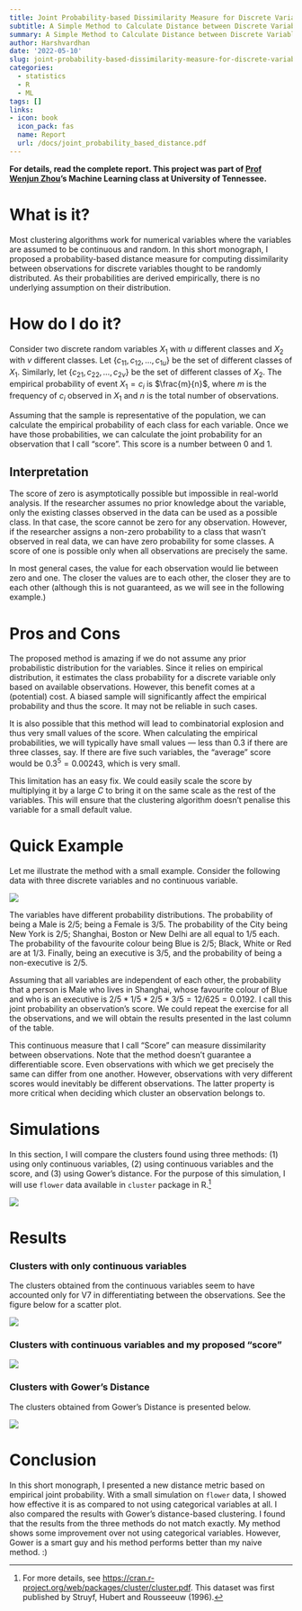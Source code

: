 ```yaml
---
title: Joint Probability-based Dissimilarity Measure for Discrete Variables
subtitle: A Simple Method to Calculate Distance between Discrete Variable
summary: A Simple Method to Calculate Distance between Discrete Variable
author: Harshvardhan
date: '2022-05-10'
slug: joint-probability-based-dissimilarity-measure-for-discrete-variables
categories:
  - statistics
  - R
  - ML
tags: []
links:
- icon: book
  icon_pack: fas
  name: Report
  url: /docs/joint_probability_based_distance.pdf
---
```


**For details, read the complete report. This project was part of [Prof Wenjun Zhou](http://web.utk.edu/~wzhou4/)'s Machine Learning class at University of Tennessee.**

# What is it?

Most clustering algorithms work for numerical variables where the variables are assumed to be continuous and random. In this short monograph, I proposed a probability-based distance measure for computing dissimilarity between observations for discrete variables thought to be randomly distributed. As their probabilities are derived empirically, there is no underlying assumption on their distribution.

# How do I do it?

Consider two discrete random variables $X_1$ with $u$ different classes and $X_2$ with $v$ different classes. Let $\{c_{11}, c_{12}, \dots, c_{1u} \}$ be the set of different classes of $X_1$. Similarly, let $\{ c_{21}, c_{22}, \dots, c_{2v}\}$ be the set of different classes of $X_2$. The empirical probability of event $X_1 = c_i$ is $\frac{m}{n}$, where $m$ is the frequency of $c_i$ observed in $X_1$ and $n$ is the total number of observations.

Assuming that the sample is representative of the population, we can calculate the empirical probability of each class for each variable. Once we have those probabilities, we can calculate the joint probability for an observation that I call "score". This score is a number between 0 and 1.

## Interpretation

The score of zero is asymptotically possible but impossible in real-world analysis. If the researcher assumes no prior knowledge about the variable, only the existing classes observed in the data can be used as a possible class. In that case, the score cannot be zero for any observation. However, if the researcher assigns a non-zero probability to a class that wasn't observed in real data, we can have zero probability for some classes. A score of one is possible only when all observations are precisely the same.

In most general cases, the value for each observation would lie between zero and one. The closer the values are to each other, the closer they are to each other (although this is not guaranteed, as we will see in the following example.)

# Pros and Cons

The proposed method is amazing if we do not assume any prior probabilistic distribution for the variables. Since it relies on empirical distribution, it estimates the class probability for a discrete variable only based on available observations. However, this benefit comes at a (potential) cost. A biased sample will significantly affect the empirical probability and thus the score. It may not be reliable in such cases.

It is also possible that this method will lead to combinatorial explosion and thus very small values of the score. When calculating the empirical probabilities, we will typically have small values --- less than 0.3 if there are three classes, say. If there are five such variables, the "average" score would be $0.3^5 = 0.00243$, which is very small.

This limitation has an easy fix. We could easily scale the score by multiplying it by a large $C$ to bring it on the same scale as the rest of the variables. This will ensure that the clustering algorithm doesn't penalise this variable for a small default value.

# Quick Example

Let me illustrate the method with a small example. Consider the following data with three discrete variables and no continuous variable.

![](featured.png)

The variables have different probability distributions. The probability of being a Male is $2/5$; being a Female is $3/5$. The probability of the City being New York is 2/5; Shanghai, Boston or New Delhi are all equal to 1/5 each. The probability of the favourite colour being Blue is $2/5$; Black, White or Red are at $1/3$. Finally, being an executive is $3/5$, and the probability of being a non-executive is $2/5$.

Assuming that all variables are independent of each other, the probability that a person is Male who lives in Shanghai, whose favourite colour of Blue and who is an executive is $2/5 * 1/5 * 2 /5 * 3/5 = 12/625 = 0.0192$. I call this joint probability an observation's score. We could repeat the exercise for all the observations, and we will obtain the results presented in the last column of the table.

This continuous measure that I call "Score" can measure dissimilarity between observations. Note that the method doesn't guarantee a differentiable score. Even observations with which we get precisely the same can differ from one another. However, observations with very different scores would inevitably be different observations. The latter property is more critical when deciding which cluster an observation belongs to.

# Simulations

In this section, I will compare the clusters found using three methods: (1) using only continuous variables, (2) using continuous variables and the score, and (3) using Gower's distance. For the purpose of this simulation, I will use `flower` data available in `cluster` package in R.[^1]

[^1]: For more details, see [https://cran.r-project.org/web/packages/cluster/cluster.pdf](https://cran.r-project.org/web/packages/cluster/cluster.pdf}.). This dataset was first published by Struyf, Hubert and Rousseeuw (1996).

![](images/Screen%20Shot%202022-05-10%20at%207.34.57%20PM.png)

# Results

### Clusters with only continuous variables

The clusters obtained from the continuous variables seem to have accounted only for V7 in differentiating between the observations. See the figure below for a scatter plot.

![](images/cluster_1.png)

### Clusters with continuous variables and my proposed "score"

![](images/cluster_2-01.png)

### Clusters with Gower's Distance

The clusters obtained from Gower's Distance is presented below.

![](images/cluster_3.png)

# Conclusion

In this short monograph, I presented a new distance metric based on empirical joint probability. With a small simulation on `flower` data, I showed how effective it is as compared to not using categorical variables at all. I also compared the results with Gower's distance-based clustering. I found that the results from the three methods do not match exactly. My method shows some improvement over not using categorical variables. However, Gower is a smart guy and his method performs better than my naive method. :)
